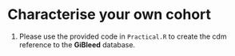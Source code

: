 # Characterise your own cohort

1. Please use the provided code in `Practical.R` to create the cdm reference to the **GiBleed** database.

